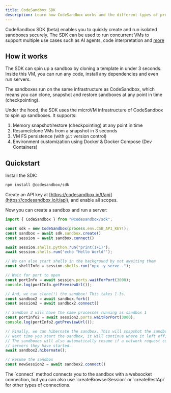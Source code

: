 ```yaml
---
title: CodeSandbox SDK
description: Learn how CodeSandbox works and the different types of projects you can create and develop.
---
```



<Hero
  title="CodeSandbox SDK"
  subtitle="Programmatically spin up (AI) sandboxes"
/>

CodeSandbox SDK (beta) enables you to quickly create and run isolated sandboxes securely.
The SDK can be used to run concurrent VMs to support multiple use cases such as AI agents, code interpretation and [more](/sdk/use-cases.mdx)

## How it works

The SDK can spin up a sandbox by cloning a template in under 3 seconds. Inside this VM, you can run any code, install any dependencies and even run servers.

The sandboxes run on the same infrastructure as CodeSandbox, which means you can clone, snapshot and restore sandboxes at any point in time (checkpointing).

Under the hood, the SDK uses the microVM infrastructure of CodeSandbox to spin up sandboxes. It supports:

1. Memory snapshot/restore (checkpointing) at any point in time
2. Resume/clone VMs from a snapshot in 3 seconds
3. VM FS persistence (with `git` version control)
4. Environment customization using Docker & Docker Compose (Dev Containers)

## Quickstart

Install the SDK:

```bash
npm install @codesandbox/sdk
```

Create an API key at [https://codesandbox.io/t/api](https://codesandbox.io/t/api), and enable all scopes.

Now you can create a sandbox and run a server:

```js
import { CodeSandbox } from "@codesandbox/sdk";

const sdk = new CodeSandbox(process.env.CSB_API_KEY!);
const sandbox = await sdk.sandbox.create()
const session = await sandbox.connect()

await session.shells.python.run("print(1+1)");
await session.shells.run('echo "Hello World"');

// We can also start shells in the background by not awaiting them
const shellInfo = session.shells.run("npx -y serve .");

// Wait for port to open
const portInfo = await session.ports.waitForPort(3000);
console.log(portInfo.getPreviewUrl());

// And, we can clone(!) the sandbox! This takes 1-3s.
const sandbox2 = await sandbox.fork()
const session2 = await sandbox2.connect()

// Sandbox 2 will have the same processes running as sandbox 1
const portInfo2 = await session2.ports.waitForPort(3000);
console.log(portInfo2.getPreviewUrl());

// Finally, we can hibernate the sandbox. This will snapshot the sandbox and stop it.
// Next time you start the sandbox, it will continue where it left off, as we created a memory snapshot.
// The sandboxes will also automatically resume if a network request comes in for the
// servers they have started.
await sandbox2.hibernate();

// Resume the sandbox
const newSession2 = await sandbox2.connect()
```

<Callout>
The `connect` method connects you to the sandbox with a websocket connection, but you can also use `createBrowserSession` or `createRestApi` for other types of connections.
</Callout>
